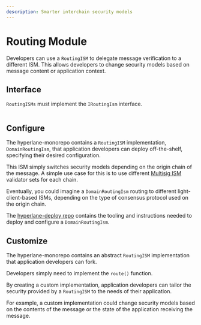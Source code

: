 ```yaml
---
description: Smarter interchain security models
---
```


# Routing Module

Developers can use a `RoutingISM` to delegate message verification to a different ISM. This allows developers to change security models based on message content or application context.&#x20;

## Interface

`RoutingISMs` must implement the `IRoutingIsm` interface.

```solidity file=<rootDir>/node_modules/@hyperlane-xyz/core/contracts/interfaces/isms/IRoutingIsm.sol
```

## Configure

The hyperlane-monorepo contains a `RoutingISM` implementation, `DomainRoutingIsm`, that application developers can deploy off-the-shelf, specifying their desired configuration.

This ISM simply switches security models depending on the origin chain of the message. A simple use case for this is to use different [Multisig ISM](multisig-ISM-interface.mdx) validator sets for each chain.

Eventually, you could imagine a `DomainRoutingIsm` routing to different light-client-based ISMs, depending on the type of consensus protocol used on the origin chain.

The [hyperlane-deploy repo](https://github.com/hyperlane-xyz/hyperlane-deploy) contains the tooling and instructions needed to deploy and configure a `DomainRoutingIsm`.

## Customize

The hyperlane-monorepo contains an abstract `RoutingISM` implementation that application developers can fork.

Developers simply need to implement the `route()` function.

By creating a custom implementation, application developers can tailor the security provided by a `RoutingISM` to the needs of their application.

For example, a custom implementation could change security models based on the contents of the message or the state of the application receiving the message.

